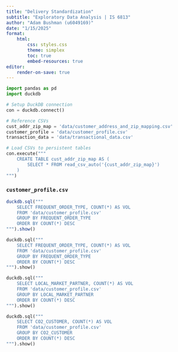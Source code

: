 ```yaml
---
title: "Delivery Standardization"
subtitle: "Exploratory Data Analysis | IS 6813"
author: "Adam Bushman (u6049169)"
date: "1/15/2025"
format: 
    html:
        css: styles.css
        theme: simplex
        toc: true
        embed-resources: true
editor:
    render-on-save: true
---
```


```python
import pandas as pd
import duckdb
```


```python
# Setup DuckDB connection
con = duckdb.connect()

# Reference CSVs
cust_addr_zip_map = 'data/customer_address_and_zip_mapping.csv'
customer_profile = 'data/customer_profile.csv'
transaction_data = 'data/transactional_data.csv'
```


```python
# Load CSVs to persistent tables
con.execute("""
    CREATE TABLE cust_addr_zip_map AS (
        SELECT * FROM read_csv_auto('{cust_addr_zip_map}')
    )
""")
```


### `customer_profile.csv`

```r
duckdb.sql("""
    SELECT FREQUENT_ORDER_TYPE, COUNT(*) AS VOL
    FROM 'data/customer_profile.csv'
    GROUP BY FREQUENT_ORDER_TYPE
    ORDER BY COUNT(*) DESC
""").show()
```


```python
duckdb.sql("""
    SELECT FREQUENT_ORDER_TYPE, COUNT(*) AS VOL
    FROM 'data/customer_profile.csv'
    GROUP BY FREQUENT_ORDER_TYPE
    ORDER BY COUNT(*) DESC
""").show()
```


```python
duckdb.sql("""
    SELECT LOCAL_MARKET_PARTNER, COUNT(*) AS VOL
    FROM 'data/customer_profile.csv'
    GROUP BY LOCAL_MARKET_PARTNER
    ORDER BY COUNT(*) DESC
""").show()
```


```python
duckdb.sql("""
    SELECT CO2_CUSTOMER, COUNT(*) AS VOL
    FROM 'data/customer_profile.csv'
    GROUP BY CO2_CUSTOMER
    ORDER BY COUNT(*) DESC
""").show()
```